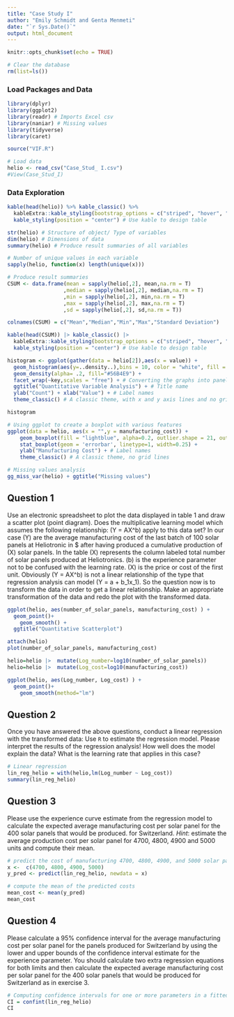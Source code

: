 ```yaml
---
title: "Case Study I"
author: "Emily Schmidt and Genta Menmeti"
date: "`r Sys.Date()`"
output: html_document
---
```


```r
knitr::opts_chunk$set(echo = TRUE)
```

```r
# Clear the database
rm(list=ls()) 
```

### Load Packages and Data

```r
library(dplyr) 
library(ggplot2)
library(readr) # Imports Excel csv
library(naniar) # Missing values
library(tidyverse)
library(caret)

source("VIF.R")
```

```r
# Load data
helio <- read_csv("Case_Stud_ I.csv")
#View(Case_Stud_I)
```

### Data Exploration
```r
kable(head(helio)) %>% kable_classic() %>% 
  kableExtra::kable_styling(bootstrap_options = c("striped", "hover", "condensed","responsive")) %>%
  kable_styling(position = "center") # Use kable to design table

str(helio) # Structure of object/ Type of variables
dim(helio) # Dimensions of data
summary(helio) # Produce result summaries of all variables

# Number of unique values in each variable
sapply(helio, function(x) length(unique(x)))
```

```r
# Produce result summaries
CSUM <- data.frame(mean = sapply(helio[,2], mean,na.rm = T) 
                  ,median = sapply(helio[,2], median,na.rm = T)
                  ,min = sapply(helio[,2], min,na.rm = T)
                  ,max = sapply(helio[,2], max,na.rm = T)
                  ,sd = sapply(helio[,2], sd,na.rm = T))

colnames(CSUM) = c("Mean","Median","Min","Max","Standard Deviation")

kable(head(CSUM)) |> kable_classic() |> 
  kableExtra::kable_styling(bootstrap_options = c("striped", "hover", "condensed","responsive")) |> 
  kable_styling(position = "center") # Use kable to design table
```

```r
histogram <- ggplot(gather(data = helio[2]),aes(x = value)) +
  geom_histogram(aes(y=..density..),bins = 10, color = "white", fill = "blue") + # Creates bin sizing & sets line color
  geom_density(alpha= .2, fill="#56B4E9") +
  facet_wrap(~key,scales = "free") + # Converting the graphs into panels
  ggtitle("Quantitative Variable Analysis") + # Title name
  ylab("Count") + xlab("Value") + # Label names
  theme_classic() # A classic theme, with x and y axis lines and no grid lines

histogram
```

```r
# Using ggplot to create a boxplot with various features
ggplot(data = helio, aes(x = "",y = manufacturing_cost)) + 
    geom_boxplot(fill = "lightblue", alpha=0.2, outlier.shape = 21, outlier.color = "black") +
    stat_boxplot(geom = 'errorbar', linetype=1, width=0.25) + 
    ylab("Manufacturing Cost") + # Label names
    theme_classic() # A classic theme, no grid lines
```


```r
# Missing values analysis
gg_miss_var(helio) + ggtitle("Missing values")
```


## Question 1
Use an electronic spreadsheet to plot the data displayed in table 1 and draw a scatter plot (point diagram). Does the multiplicative learning model which assumes the following relationship: \(Y = AX^b\) apply to this data set? In our case \(Y\) are the average manufacturing cost of the last batch of 100 solar panels at Heliotronic in $ after having
produced a cumulative production of \(X\) solar panels. In the table \(X\) represents the column labeled total number of solar panels produced at Heliotronics. \(b\) is the experience parameter not to be confused with the learning rate. \(X\) is the price or cost of the first unit. Obviously \(Y = AX^b\) is not a linear relationship of the type that regression analysis can model \(Y = a + b_1x_1\). So the question now is to transform the data in order to get a linear relationship. Make an appropriate transformation of the data and redo the plot with the transformed data.
```r
ggplot(helio, aes(number_of_solar_panels, manufacturing_cost) ) +
  geom_point()+
    geom_smooth() +
  ggtitle("Quantitative Scatterplot")
```


```r
attach(helio)
plot(number_of_solar_panels, manufacturing_cost)
```

```r
helio=helio |>  mutate(Log_number=log10(number_of_solar_panels))
helio=helio |>  mutate(Log_cost=log10(manufacturing_cost))
```

```r
ggplot(helio, aes(Log_number, Log_cost) ) +
  geom_point()+
    geom_smooth(method="lm")
```


## Question 2
Once you have answered the above questions, conduct a linear regression with the transformed data: Use `R` to estimate the regression model. Please interpret the results of the regression analysis! How well does the model explain the data? What is the learning rate that applies in this case?
```r
# Linear regression
lin_reg_helio = with(helio,lm(Log_number ~ Log_cost))
summary(lin_reg_helio)
```

## Question 3
Please use the experience curve estimate from the regression model to calculate the expected average manufacturing cost per solar panel for the 400 solar panels that would be produced. for Switzerland. *Hint*: estimate the average production cost per solar panel for 4700, 4800, 4900 and 5000 units and compute their mean.

```r
# predict the cost of manufacturing 4700, 4800, 4900, and 5000 solar panels
x <-  c(4700, 4800, 4900, 5000)
y_pred <- predict(lin_reg_helio, newdata = x)

# compute the mean of the predicted costs
mean_cost <- mean(y_pred)
mean_cost
```


## Question 4
Please calculate a 95% confidence interval for the average manufacturing cost per solar panel for the panels produced for Switzerland by using the lower and upper bounds of the confidence interval estimate for the experience parameter. You should calculate two extra regression equations for both limits and then calculate the expected average manufacturing cost per solar panel for the 400 solar panels that would be produced for Switzerland as in exercise 3.

```r
# Computing confidence intervals for one or more parameters in a fitted model
CI = confint(lin_reg_helio)
CI
```



